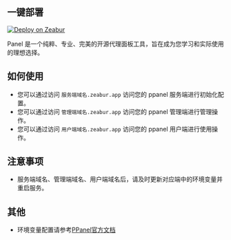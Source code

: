 ## 一键部署

[![Deploy on Zeabur](https://zeabur.com/button.svg)](https://zeabur.com/templates/IBPWWW)

Panel 是一个纯粹、专业、完美的开源代理面板工具，旨在成为您学习和实际使用的理想选择。

## 如何使用

- 您可以通过访问 `服务端域名.zeabur.app` 访问您的 ppanel 服务端进行初始化配置。
- 您可以通过访问 `管理端域名.zeabur.app` 访问您的 ppanel 管理端进行管理操作。
- 您可以通过访问 `用户端域名.zeabur.app` 访问您的 ppanel 用户端进行使用操作。

## 注意事项

- 服务端域名、管理端域名、用户端域名后，请及时更新对应端中的环境变量并重启服务。

## 其他

- 环境变量配置请参考[PPanel官方文档](https://ppanel.dev/)



<Giscus />
